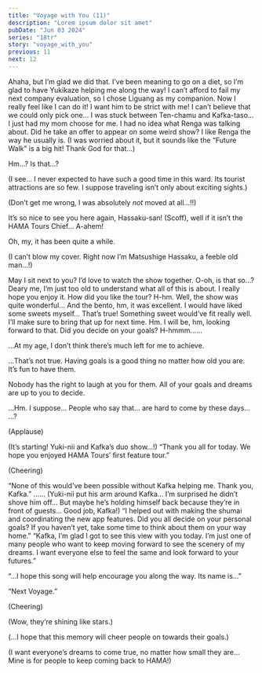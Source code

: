 ```yaml
---
title: "Voyage with You (11)"
description: "Lorem ipsum dolor sit amet"
pubDate: "Jun 03 2024"
series: "18tr"
story: "voyage_with_you"
previous: 11
next: 12
---
```



<Location name="R1ze Stage" />

<Bubble character="Yukikaze Fan C">
Ahaha, but I’m glad we did that. I’ve been meaning to go on a diet, so I’m glad to have Yukikaze helping me along the way!
</Bubble>

<Bubble character="HAMA Fan A">
I can’t afford to fail my next company evaluation, so I chose Liguang as my companion. Now I really feel like I can do it! I want him to be strict with me!
</Bubble>

<Bubble character="HAMA Fan B">
I can’t believe that we could only pick one… I was stuck between Ten-chamu and Kafka-taso… I just had my mom choose for me.
</Bubble>

<Bubble character="HAMA Fan C">
I had no idea what Renga was talking about. Did he take an offer to appear on some weird show? I like Renga the way he usually is.
</Bubble>

<Bubble mc>
(I was worried about it, but it sounds like the “Future Walk” is a big hit! Thank God for that…)

Hm…? Is that…?
</Bubble>

<Bubble character="Hassaku" unknown>
(I see… I never expected to have such a good time in this ward. Its tourist attractions are so few. I suppose traveling isn’t only about exciting sights.)

(Don’t get me wrong, I was absolutely <em>not</em> moved at all…!!)
</Bubble>

<Bubble mc>
It’s so nice to see you here again, Hassaku-san!
</Bubble>

<Bubble character="Hassaku">
(Scoff), well if it isn’t the HAMA Tours Chief… A-ahem!

Oh, my, it has been quite a while.

(I can’t blow my cover. Right now I’m Matsushige Hassaku, a feeble old man…!)
</Bubble>

<Bubble mc>
May I sit next to you? I’d love to watch the show together.
</Bubble>

<Bubble character="Hassaku">
O-oh, is that so…? Deary me, I’m just too old to understand what all of this is about.
</Bubble>

<Bubble mc>
I really hope you enjoy it. How did you like the tour?
</Bubble>

<Bubble character="Hassaku">
H-hm. Well, the show was quite wonderful… And the bento, hm, it was excellent. I would have liked some sweets myself…
</Bubble>

<Bubble mc>
That’s true! Something sweet would’ve fit really well. I’ll make sure to bring that up for next time.
</Bubble>

<Bubble character="Hassaku">
Hm. I will be, hm, looking forward to that.
</Bubble>

<Bubble mc>
Did you decide on your goals?
</Bubble>

<Bubble character="Hassaku">
H-hmmm……

…At my age, I don’t think there’s much left for me to achieve.
</Bubble>

<Bubble mc>
…That’s not true. Having goals is a good thing no matter how old you are. It’s fun to have them.

Nobody has the right to laugh at you for them. All of your goals and dreams are up to you to decide.
</Bubble>

<Bubble character="Hassaku">
…Hm. I suppose… People who say that… are hard to come by these days…
</Bubble>

<Bubble mc>
…?
</Bubble>

(Applause)

<Bubble mc>
(It’s starting! Yuki-nii and Kafka’s duo show…!)
</Bubble>

<Bubble character="Yukikaze">
“Thank you all for today. We hope you enjoyed HAMA Tours’ first feature tour.”
</Bubble>

(Cheering)

<Bubble character="Kafka">
“None of this would've been possible without Kafka helping me. Thank you, Kafka.”
</Bubble>

<Bubble character="Kafka">
……
</Bubble>

<Bubble mc>
(Yuki-nii put his arm around Kafka… I’m surprised he didn’t shove him off… But maybe he’s holding himself back because they’re in front of guests… Good job, Kafka!)
</Bubble>

<Bubble character="Kafka">
“I helped out with making the shumai and coordinating the new app features. Did you all decide on your personal goals? If you haven’t yet, take some time to think about them on your way home.”
</Bubble>

<Bubble character="Yukikaze">
“Kafka, I’m glad I got to see this view with you today. I’m just one of many people who want to keep moving forward to see the scenery of my dreams. I want everyone else to feel the same and look forward to your futures.”

“...I hope this song will help encourage you along the way. Its name is…”

“Next Voyage.”
</Bubble>

(Cheering)

<Bubble mc>
(Wow, they’re shining like stars.)

(...I hope that this memory will cheer people on towards their goals.)

(I want everyone’s dreams to come true, no matter how small they are… Mine is for people to keep coming back to HAMA!)
</Bubble>
